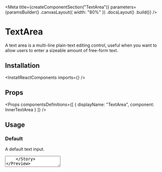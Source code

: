 
<Meta
    title={createComponentSection("TextArea")}
    parameters={paramsBuilder()
        .canvasLayout({ width: "80%" })
        .docsLayout(<ReactComponentsLayout sourcePath="/packages/react-components/src/input/src" />)
        .build()}
/>

# TextArea

A text area is a multi-line plain-text editing control, useful when you want to allow users to enter a sizeable amount of free-form text.

## Installation

<InstallReactComponents imports={<Imports />} />

## Props

<Props
    componentsDefinitions={[
        { displayName: "TextArea", component: InnerTextArea }
    ]}
/>

## Usage

### Default

A default text input.

<Preview>
    <Story name="default">
        <TextArea placeholder="Why should you go to space?" />
    </Story>
</Preview>

### Label

A text area can be identified by a label.

<Preview>
    <Story name="label">
        <Inline>
            <TextArea label="Why should you go to space?" />
            <TextArea label="Why should you go to space?" required />
        </Inline>
    </Story>
</Preview>

### Description

A text area can have additional text to further describe the input.

<Preview>
    <Story name="description">
        <TextArea label="Why should you go to space?" description="We currently can't afford to send more than 2 austronauts per year. We must choose wisely!" />
    </Story>
</Preview>

### Value

A text area can have a value.

<Preview>
    <Story name="value">
        <TextArea defaultValue="To fly high!" placeholder="Why should you go to space?" />
    </Story>
</Preview>

### Button

A text area can contain a [button](?path=/docs/components-button--default-story).

<Preview>
    <Story name="button">
        <Inline>
            <TextArea button={<IconButton><CrossIcon /></IconButton>} placeholder="Why should you go to space?" />
        </Inline>
    </Story>
</Preview>

### Max Rows

A text are can be limited to a maximum number of rows.

<Preview>
    <Story name="max rows">
        <Inline>
            <TextArea maxRows={5} placeholder="Why should you go to space?" />
        </Inline>
    </Story>
</Preview>

### Size

A text area can vary in size.

<Preview>
    <Story name="size">
        <Inline align="end">
            <TextArea size="small" placeholder="Why should you go to space?" />
            <TextArea placeholder="Why should you go to space?" />
            <TextArea size="large" placeholder="Why should you go to space?" />
        </Inline>
    </Story>
</Preview>

### Disabled

A text area can be disabled.

<Preview>
    <Story name="disabled">
        <TextArea disabled placeholder="Why should you go to space?" />
    </Story>
</Preview>

### Readonly

A text area can be readonly.

<Preview>
    <Story name="readonly">
        <TextArea readOnly defaultValue="NASA selected SpaceX to develop a lunar optimized Starship to transport crew between lunar orbit and the surface of the Moon as part of NASA’s Artemis program." />
    </Story>
</Preview>

### Loading

A text area can show that it is currently loading data.

<Preview>
    <Story name="loading">
        <TextArea loading />
    </Story>
</Preview>

### Fluid

A text area can take the width of its container.

<Preview>
    <Story name="fluid">
        <TextArea fluid placeholder="Why should you go to space?" />
    </Story>
</Preview>

### Message

A message can be displayed beneath a text area.

<Preview>
    <Story name="message">
        <Inline>
            <TextArea helpMessage="Why should we choose you over another candidate?" label="Why should you go to space?" placeholder="When I was young..." />
            <TextArea invalidMessage="Not good enough." validationState="invalid" label="Why should you go to space?" defaultValue="Because it's my dream." />
            <TextArea validMessage="Welcome aboard!" validationState="valid" label="Why should you go to space?" defaultValue="I possess a master's degree in engineering, biological and physical science. I do have over 1,000 hours of jet aircraft air time and I am in great physical condition." />
        </Inline>
    </Story>
</Preview>

### Transparent

A text area can be transparent.

<Preview>
    <Story name="transparent">
        <TextArea variant="transparent" placeholder="Why should you go to space?" />
    </Story>
</Preview>

### Validation

A text input can display a validation state to communicate to the user whether the current value is valid or invalid. Implement your own validation logic in your app and pass either "valid" or "invalid" to the text input via the `validationState` prop.

The example below illustrates how one would validate that a text area doesn't exceed 25 characters (yes it could also be done with maxLength).

<FilePreview filePath="/input/stories/LengthValidation">
    <LengthValidation />
</FilePreview>

<Story
    name="ref"
    parameters={paramsBuilder()
        .excludeFromDocs()
        .build()}
>
    <RefLogger><TextArea /></RefLogger>
</Story>


